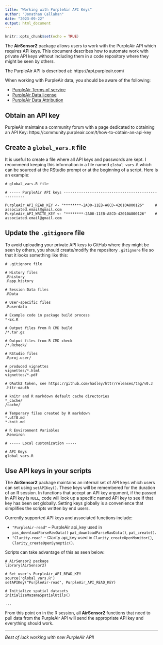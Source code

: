 ```yaml
---
title: "Working with PurpleAir API Keys"
author: "Jonathan Callahan"
date: "2023-09-22"
output: html_document
---
```


```r
knitr::opts_chunk$set(echo = TRUE)
```

The **AirSensor2** package allows users to work with the PurpleAir
API which requires API keys. This document describes how to automate work with
private API keys without including them in a code repository where they might
be seen by others.

The PurpleAir API is described at: https://api.purpleair.com/

When working with PurpleAir data, you should be aware of the following:

* [PurpleAir Terms of service](https://www2.purpleair.com/policies/terms-of-service)
* [PurpleAir Data license](https://www2.purpleair.com/pages/license)
* [PurpleAir Data Attribution](https://www2.purpleair.com/pages/attribution)

## Obtain an API key

PurpleAir maintains a community forum with a page dedicated to obtaining an API
Key:  https://community.purpleair.com/t/how-to-obtain-an-api-key

## Create a `global_vars.R` file

It is useful to create a file where all API keys and passwords are kept.
I recommend keeping this information in a file named `global_vars.R` which can
be sourced at the RStudio prompt or at the beginning of a script. Here is an
example:

```
# global_vars.R file

# ----- PurpleAir API keys ----------------------------------------------------

PurpleAir_API_READ_KEY <- "********-2A00-11EB-A8CD-42010A800126"     # associated.email@gmail.com
PurpleAir_API_WRITE_KEY <- "********-2A00-11EB-A8CD-42010A800126"    # associated.email@gmail.com
```

## Update the `.gitignore` file

To avoid uploading your private API keys to GitHub where they might be seen by
others, you should create/modify the repository `.gitignore` file so that it
looks something like this:

```
# .gitignore file

# History files
.Rhistory
.Rapp.history

# Session Data files
.RData

# User-specific files
.Ruserdata

# Example code in package build process
*-Ex.R

# Output files from R CMD build
/*.tar.gz

# Output files from R CMD check
/*.Rcheck/

# RStudio files
.Rproj.user/

# produced vignettes
vignettes/*.html
vignettes/*.pdf

# OAuth2 token, see https://github.com/hadley/httr/releases/tag/v0.3
.httr-oauth

# knitr and R markdown default cache directories
*_cache/
/cache/

# Temporary files created by R markdown
*.utf8.md
*.knit.md

# R Environment Variables
.Renviron

# ----- Local customization -----

# API Keys
global_vars.R
```

## Use API keys in your scripts

The **AirSensor2** package maintains an internal set of API keys which users can 
set using `setAPIKey()`. These keys will be remembered for the duration of an R 
session. In functions that accept an API key argument, if the passed in API key 
is `NULL`, code will look up a specific named API key to see if that key has 
been set globally. Setting keys globally is a convenience that simplifies the 
scripts written by end users.

Currently supported API keys and associated functions include:

* `"PurpleAir-read"` – PurpleAir api_key used in `pas_downloadParseRawData()`
`pat_downloadParseRawData()`, `pat_create()`.
* `"Clarity-read"` -- Clarity api_key used in `Clarity_createOpenMonitor()`,
`Clarity_createOpenSynoptic()`.

Scripts can take advantage of this as seen below:

```
# AirSensor2 package
library(AirSensor2)

# Set user's PurpleAir_API_READ_KEY
source('global_vars.R')
setAPIKey("PurpleAir-read", PurpleAir_API_READ_KEY)

# Initialize spatial datasets
initializeMazamaSpatialUtils()

...
```

From this point on in the R session, all **AirSensor2** functions that need to pull data from
the PurpleAir API will send the appropriate API key and everything should work.

----

_Best of luck working with new PurpleAir API!_
